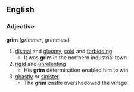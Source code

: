 ==English==
===Adjective===
'''grim'''  (''grimmer'', ''grimmest'')
#[[dismal]] and [[gloomy]], [[cold]] and [[forbidding]]
#* It was '''grim''' in the northern industrial town
#[[rigid]] and [[unrelenting]]
#* His '''grim''' determination enabled him to win
#[[ghastly]] or [[sinister]]
#* The '''grim''' castle overshadowed the village